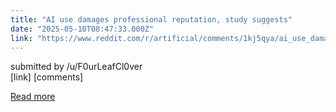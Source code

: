 ```yaml
---
title: "AI use damages professional reputation, study suggests"
date: "2025-05-10T08:47:33.000Z"
link: "https://www.reddit.com/r/artificial/comments/1kj5qya/ai_use_damages_professional_reputation_study/"
---
```


submitted by    /u/F0urLeafCl0ver  
 [link]   [comments]

[Read more](https://www.reddit.com/r/artificial/comments/1kj5qya/ai_use_damages_professional_reputation_study/)
